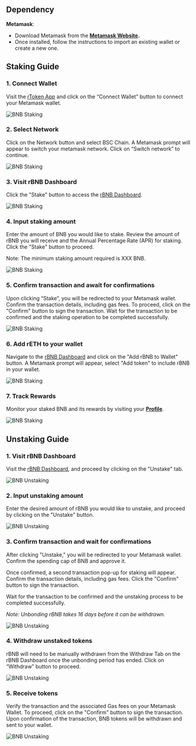 ## **Dependency**

**Metamask**:

- Download Metamask from the **[Metamask Website](https://metamask.io/download.htm).**
- Once installed, follow the instructions to import an existing wallet or create a new one.

## Staking Guide

### 1. Connect Wallet

Visit the [rToken App](https://app.stafi.io/) and click on the “Connect Wallet” button to connect your Metamask wallet.

![BNB Staking](/image/stakingunstakingevmbnb_1.png)

### 2. Select Network

Click on the Network button and select BSC Chain. A Metamask prompt will appear to switch your metamask network. Click on “Switch network” to continue.

![BNB Staking](/image/stakingunstakingevmbnb_2.png)

### 3. Visit rBNB Dashboard

Click the "Stake" button to access the [rBNB Dashboard](https://app.stafi.io/gallery/evm/BNB?net=BEP20).

![BNB Staking](/image/stakingunstakingevmbnb_3.png)

### 4. I**nput staking amount**

Enter the amount of BNB you would like to stake. Review the amount of rBNB you will receive and the Annual Percentage Rate (APR) for staking. Click the "Stake" button to proceed.

Note: The minimum staking amount required is XXX BNB.

![BNB Staking](/image/stakingunstakingevmbnb_4.png)

### 5. **Confirm transaction and await for confirmations**

Upon clicking “Stake”, you will be redirected to your Metamask wallet. Confirm the transaction details, including gas fees. To proceed, click on the "Confirm" button to sign the transaction. Wait for the transaction to be confirmed and the staking operation to be completed successfully.

![BNB Staking](/image/stakingunstakingevmbnb_5.png)

### 6. **Add rETH to your wallet**

Navigate to the [rBNB Dashboard](https://app.stafi.io/gallery/evm/BNB?net=BEP20) and click on the "Add rBNB to Wallet" button. A Metamask prompt will appear, select "Add token" to include rBNB in your wallet.

![BNB Staking](/image/stakingunstakingevmbnb_6.png)

### 7. **Track Rewards**

Monitor your staked BNB and its rewards by visiting your **[Profile](https://test-app.stafi.io/profile/evm?net=BEP20)**.

![BNB Staking](/image/stakingunstakingevmbnb_7.png)

## Unstaking Guide

### 1. **Visit rBNB Dashboard**

Visit the [rBNB Dashboard](https://app.stafi.io/gallery/evm/BNB?net=BEP20), and proceed by clicking on the "Unstake" tab.

![BNB Unstaking](/image/stakingunstakingevmbnb_8.png)

### 2. **Input unstaking amount**

Enter the desired amount of rBNB you would like to unstake, and proceed by clicking on the "Unstake" button.

![BNB Unstaking](/image/stakingunstakingevmbnb_9.png)

### 3. **Confirm transaction and wait for confirmations**

After clicking "Unstake," you will be redirected to your Metamask wallet. Confirm the spending cap of BNB and approve it.

Once confirmed, a second transaction pop-up for staking will appear. Confirm the transaction details, including gas fees. Click the "Confirm" button to sign the transaction. 

Wait for the transaction to be confirmed and the unstaking process to be completed successfully.

*Note: Unbonding rBNB takes 16 days before it can be withdrawn.*

![BNB Unstaking](/image/stakingunstakingevmbnb_10.png)

### 4. **Withdraw unstaked tokens**

rBNB will need to be manually withdrawn from the Withdraw Tab on the rBNB Dashboard once the unbonding period has ended. Click on “Withdraw” button to proceed.

![BNB Unstaking](/image/stakingunstakingevmbnb_11.png)

### 5. **Receive tokens**

Verify the transaction and the associated Gas fees on your Metamask Wallet. To proceed, click on the "Confirm" button to sign the transaction. Upon confirmation of the transaction, BNB tokens will be withdrawn and sent to your wallet.

![BNB Unstaking](/image/stakingunstakingevmbnb_12.png)
